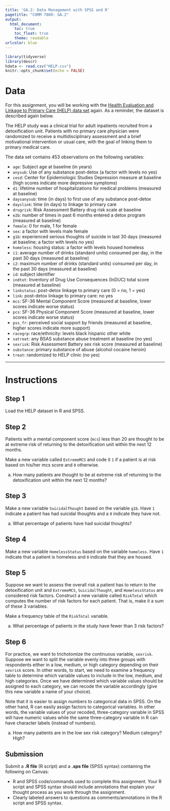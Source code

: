 ```yaml
---
title: 'GA.2: Data Management with SPSS and R'
pagetitle: "COMM 7800: GA.2"
output:
  html_document:
    toc: true
    toc_float: true
    theme: readable
urlcolor: blue
---
```


```r
library(tidyverse)
library(descr)
hdata <- read.csv("HELP.csv")
knitr::opts_chunk$set(echo = FALSE)
```

# Data

For this assignment, you will be working with the [Health Evaluation and Linkage to Primary Care (HELP) data set](https://utah.instructure.com/files/117538823/download?download_frd=1) again. As a reminder, the dataset is described again below.

The HELP study was a clinical trial for adult inpatients recruited from a detoxification unit. Patients with no primary care physician were randomized to receive a multidisciplinary assessment and a brief motivational intervention or usual care, with the goal of linking them to primary medical care.

The data set contains 453 observations on the following variables:

* `age`: Subject age at baseline (in years)
* `anysub`: Use of any substance post-detox (a factor with levels no yes)
* `cesd`: Center for Epidemiologic Studies Depression measure at baseline (high scores indicate more depressive symptoms)
* `d1`: lifetime number of hospitalizations for medical problems (measured at baseline)
* `daysanysub`: time (in days) to first use of any substance post-detox
* `dayslink`: time (in days) to linkage to primary care
* `drugrisk`: Risk Assessment Battery drug risk scale at baseline
* `e2b`: number of times in past 6 months entered a detox program (measured at baseline)
* `female`: 0 for male, 1 for female
* `sex`: a factor with levels male female
* `g1b`: experienced serious thoughts of suicide in last 30 days (measured at baseline; a factor with levels no yes)
* `homeless`: housing status: a factor with levels housed homeless
* `i1`: average number of drinks (standard units) consumed per day, in the past 30 days (measured at baseline)
* `i2`: maximum number of drinks (standard units) consumed per day, in the past 30 days (measured at baseline)
* `id`: subject identifier
* `indtot`: Inventory of Drug Use Consequences (InDUC) total score (measured at baseline)
* `linkstatus`: post-detox linkage to primary care (0 = no, 1 = yes)
* `link`: post-detox linkage to primary care: no yes
* `mcs`: SF-36 Mental Component Score (measured at baseline, lower scores indicate worse status)
* `pcs`: SF-36 Physical Component Score (measured at baseline, lower scores indicate worse status)
* `pss_fr`: perceived social support by friends (measured at baseline, higher scores indicate more support)
* `racegrp`: race/ethnicity: levels black hispanic other white
* `satreat`: any BSAS substance abuse treatment at baseline (no yes)
* `sexrisk`: Risk Assessment Battery sex risk score (measured at baseline)
* `substance`: primary substance of abuse (alcohol cocaine heroin)
* `treat`: randomized to HELP clinic (no yes)

---

# Instructions

## Step 1
Load the HELP dataset in R and SPSS.


## Step 2
Patients with a mental component score (`mcs`) less than 20 are thought to be at extreme risk of returning to the detoxification unit within the next 12 months.

Make a new variable called `ExtremeMCS` and code it `1` if a patient is at risk based on his/her mcs score and `0` otherwise.

a. How many patients are thought to be at extreme risk of returning to the detoxification unit within the next 12 months?


## Step 3
Make a new variable `SuicidalThought` based on the variable `g1b`. Have `1` indicate a patient has had suicidal thoughts and a `0` indicate they have not.

a. What percentage of patients have had suicidal thoughts?


## Step 4
Make a new variable `HomelessStatus` based on the variable `homeless`. Have `1` indicate that a patient is homeless and `0` indicate that they are housed.


## Step 5
Suppose we want to assess the overall risk a patient has to return to the detoxification unit and `ExtremeMCS`, `SuicidalThought`, and `HomelessStatus` are considered risk factors. Construct a new variable called `RiskTotal` which computes the number of risk factors for each patient. That is, make it a sum of these 3 variables.

Make a frequency table of the `RiskTotal` variable.

a. What percentage of patients in the study have fewer than 3 risk factors? 


## Step 6
For practice, we want to trichotomize the continuous variable, `sexrisk`. Suppose we want to split the variable evenly into three groups with respondents either in a low, medium, or high category depending on their `sexrisk` score. In other words, to start, we need to examine a frequency table to determine which variable values to include in the low, medium, and high categories. Once we have determined which variable values should be assigned to each category, we can recode the variable accordingly (give this new variable a name of your choice).

Note that it is easier to assign numbers to categorical data in SPSS. On the other hand, R can easily assign factors to categorical variables. In other words, the variable values of your recoded, three-category variable in SPSS will have numeric values while the same three-category variable in R can have character labels (instead of numbers).

a. How many patients are in the low sex risk category? Medium category? High?


## Submission
Submit a **.R file** (R script) and a **.sps file** (SPSS syntax) containing the following on Canvas:

- R and SPSS code/commands used to complete this assignment. Your R script and SPSS syntax should include annotations that explain your thought process as you work through the assignment.
- Clearly labeled answers to questions as comments/annotations in the R script and SPSS syntax.

